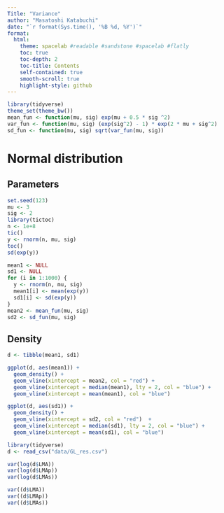 ```yaml
---
Title: "Variance"
author: "Masatoshi Katabuchi"
date: "`r format(Sys.time(), '%B %d, %Y')`"
format:
  html:
    theme: spacelab #readable #sandstone #spacelab #flatly
    toc: true
    toc-depth: 2
    toc-title: Contents
    self-contained: true
    smooth-scroll: true
    highlight-style: github
---
```



```r
library(tidyverse)
theme_set(theme_bw())
mean_fun <- function(mu, sig) exp(mu + 0.5 * sig ^2)
var_fun <- function(mu, sig) (exp(sig^2) - 1) * exp(2 * mu + sig^2)
sd_fun <- function(mu, sig) sqrt(var_fun(mu, sig))
```

# Normal distribution

## Parameters

```r
set.seed(123)
mu <- 3
sig <- 2
library(tictoc)
n <- 1e+8
tic()
y <- rnorm(n, mu, sig)
toc()
sd(exp(y))

mean1 <- NULL
sd1 <- NULL
for (i in 1:1000) {
  y <- rnorm(n, mu, sig)
  mean1[i] <- mean(exp(y))
  sd1[i] <- sd(exp(y))
}
mean2 <- mean_fun(mu, sig)
sd2 <- sd_fun(mu, sig)
```

## Density

```r
d <- tibble(mean1, sd1)

ggplot(d, aes(mean1)) +
  geom_density() +
  geom_vline(xintercept = mean2, col = "red") +
  geom_vline(xintercept = median(mean1), lty = 2, col = "blue") +
  geom_vline(xintercept = mean(mean1), col = "blue")

ggplot(d, aes(sd1)) +
  geom_density() +
  geom_vline(xintercept = sd2, col = "red")  +
  geom_vline(xintercept = median(sd1), lty = 2, col = "blue") +
  geom_vline(xintercept = mean(sd1), col = "blue")
```



```r
library(tidyverse)
d <- read_csv("data/GL_res.csv")

var(log(d$LMA))
var(log(d$LMAp))
var(log(d$LMAs))

var((d$LMA))
var((d$LMAp))
var((d$LMAs))

```
